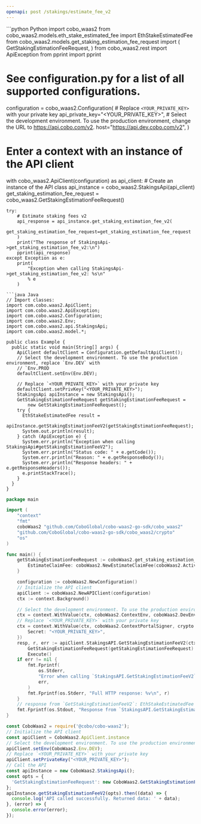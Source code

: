 ```yaml
---
openapi: post /stakings/estimate_fee_v2
---
```


<RequestExample>
```python Python
import cobo_waas2
from cobo_waas2.models.eth_stake_estimated_fee import EthStakeEstimatedFee
from cobo_waas2.models.get_staking_estimation_fee_request import (
    GetStakingEstimationFeeRequest,
)
from cobo_waas2.rest import ApiException
from pprint import pprint

# See configuration.py for a list of all supported configurations.
configuration = cobo_waas2.Configuration(
    # Replace `<YOUR_PRIVATE_KEY>` with your private key
    api_private_key="<YOUR_PRIVATE_KEY>",
    # Select the development environment. To use the production environment, change the URL to https://api.cobo.com/v2.
    host="https://api.dev.cobo.com/v2",
)
# Enter a context with an instance of the API client
with cobo_waas2.ApiClient(configuration) as api_client:
    # Create an instance of the API class
    api_instance = cobo_waas2.StakingsApi(api_client)
    get_staking_estimation_fee_request = cobo_waas2.GetStakingEstimationFeeRequest()

    try:
        # Estimate staking fees v2
        api_response = api_instance.get_staking_estimation_fee_v2(
            get_staking_estimation_fee_request=get_staking_estimation_fee_request
        )
        print("The response of StakingsApi->get_staking_estimation_fee_v2:\n")
        pprint(api_response)
    except Exception as e:
        print(
            "Exception when calling StakingsApi->get_staking_estimation_fee_v2: %s\n"
            % e
        )

```
```java Java
// Import classes:
import com.cobo.waas2.ApiClient;
import com.cobo.waas2.ApiException;
import com.cobo.waas2.Configuration;
import com.cobo.waas2.Env;
import com.cobo.waas2.api.StakingsApi;
import com.cobo.waas2.model.*;

public class Example {
  public static void main(String[] args) {
    ApiClient defaultClient = Configuration.getDefaultApiClient();
    // Select the development environment. To use the production environment, replace `Env.DEV` with
    // `Env.PROD
    defaultClient.setEnv(Env.DEV);

    // Replace `<YOUR_PRIVATE_KEY>` with your private key
    defaultClient.setPrivKey("<YOUR_PRIVATE_KEY>");
    StakingsApi apiInstance = new StakingsApi();
    GetStakingEstimationFeeRequest getStakingEstimationFeeRequest =
        new GetStakingEstimationFeeRequest();
    try {
      EthStakeEstimatedFee result =
          apiInstance.getStakingEstimationFeeV2(getStakingEstimationFeeRequest);
      System.out.println(result);
    } catch (ApiException e) {
      System.err.println("Exception when calling StakingsApi#getStakingEstimationFeeV2");
      System.err.println("Status code: " + e.getCode());
      System.err.println("Reason: " + e.getResponseBody());
      System.err.println("Response headers: " + e.getResponseHeaders());
      e.printStackTrace();
    }
  }
}

```
```go Go
package main

import (
	"context"
	"fmt"
	coboWaas2 "github.com/CoboGlobal/cobo-waas2-go-sdk/cobo_waas2"
	"github.com/CoboGlobal/cobo-waas2-go-sdk/cobo_waas2/crypto"
	"os"
)

func main() {
	getStakingEstimationFeeRequest := coboWaas2.get_staking_estimation_fee_request{
		EstimateClaimFee: coboWaas2.NewEstimateClaimFee(coboWaas2.ActivityType("Stake")),
	}

	configuration := coboWaas2.NewConfiguration()
	// Initialize the API client
	apiClient := coboWaas2.NewAPIClient(configuration)
	ctx := context.Background()

	// Select the development environment. To use the production environment, replace coboWaas2.DevEnv with coboWaas2.ProdEnv
	ctx = context.WithValue(ctx, coboWaas2.ContextEnv, coboWaas2.DevEnv)
	// Replace `<YOUR_PRIVATE_KEY>` with your private key
	ctx = context.WithValue(ctx, coboWaas2.ContextPortalSigner, crypto.Ed25519Signer{
		Secret: "<YOUR_PRIVATE_KEY>",
	})
	resp, r, err := apiClient.StakingsAPI.GetStakingEstimationFeeV2(ctx).
		GetStakingEstimationFeeRequest(getStakingEstimationFeeRequest).
		Execute()
	if err != nil {
		fmt.Fprintf(
			os.Stderr,
			"Error when calling `StakingsAPI.GetStakingEstimationFeeV2``: %v\n",
			err,
		)
		fmt.Fprintf(os.Stderr, "Full HTTP response: %v\n", r)
	}
	// response from `GetStakingEstimationFeeV2`: EthStakeEstimatedFee
	fmt.Fprintf(os.Stdout, "Response from `StakingsAPI.GetStakingEstimationFeeV2`: %v\n", resp)
}

```
```javascript JavaScript
const CoboWaas2 = require('@cobo/cobo-waas2');
// Initialize the API client
const apiClient = CoboWaas2.ApiClient.instance
// Select the development environment. To use the production environment, replace `Env.DEV` with `Env.PROD`
apiClient.setEnv(CoboWaas2.Env.DEV);
// Replace `<YOUR_PRIVATE_KEY>` with your private key
apiClient.setPrivateKey("<YOUR_PRIVATE_KEY>");
// Call the API
const apiInstance = new CoboWaas2.StakingsApi();
const opts = {
  'GetStakingEstimationFeeRequest': new CoboWaas2.GetStakingEstimationFeeRequest()
};
apiInstance.getStakingEstimationFeeV2(opts).then((data) => {
  console.log('API called successfully. Returned data: ' + data);
}, (error) => {
  console.error(error);
});
```
</RequestExample>